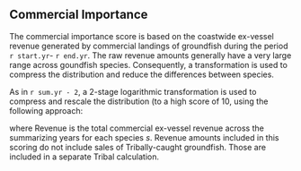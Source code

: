 
## Commercial Importance

The commercial importance score is based on the coastwide ex-vessel revenue generated by commercial landings of groundfish during the period `r start.yr`- `r end.yr`. The raw revenue amounts generally have a very large range across goundfish species.  Consequently, a transformation is used to compress the distribution and reduce the differences between species.  

As in `r sum.yr - 2`, a 2-stage logarithmic transformation is used to compress and rescale the distribution (to a high score of 10, using the following approach:

\begin{centering}

  $c_{s} = \frac{10}{\text{max}(\text{Revenue}_s)}\text{Revenue}_s^{0.18} $

\end{centering}

where Revenue is the total commercial ex-vessel revenue across the summarizing years for each species $s$. Revenue amounts included in this scoring do not include sales of Tribally-caught groundfish. Those are included in a separate Tribal calculation. 

